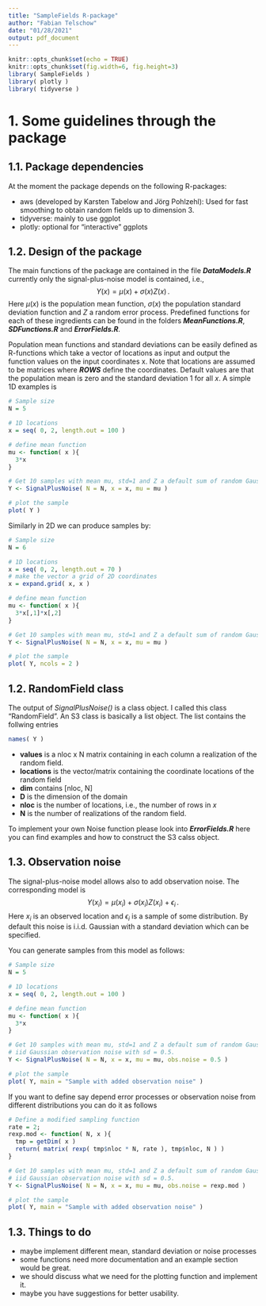```yaml
---
title: "SampleFields R-package"
author: "Fabian Telschow"
date: "01/28/2021"
output: pdf_document
---
```


  ```r
knitr::opts_chunk$set(echo = TRUE)
knitr::opts_chunk$set(fig.width=6, fig.height=3)
library( SampleFields )
library( plotly )
library( tidyverse )
```

# 1. Some guidelines through the package
## 1.1. Package dependencies
At the moment the package depends on the following R-packages:

* aws (developed by Karsten Tabelow and Jörg Pohlzehl): Used for fast smoothing
to obtain random fields up to dimension 3.
* tidyverse: mainly to use ggplot
* plotly: optional for "interactive" ggplots

## 1.2. Design of the package
The main functions of the package are contained in the file ***DataModels.R***
currently only the signal-plus-noise model is contained, i.e.,
$$
  Y(x) = \mu(x) + \sigma(x) Z(x)\,.
$$
Here $\mu(x)$ is the population mean function, $\sigma(x)$ the population
standard deviation function and $Z$ a random error process. Predefined functions
for each of these ingredients can be found in the folders ***MeanFunctions.R***,
***SDFunctions.R*** and ***ErrorFields.R***.

Population mean functions and
standard deviations can be easily defined as R-functions which take a vector of
locations as input and output the function values on the input coordinates x.
Note that locations are assumed to be matrices where ***ROWS*** define the
coordinates. Default values are that the population mean is zero and the
standard deviation 1 for all $x$. A simple 1D examples is
```r
# Sample size
N = 5

# 1D locations
x = seq( 0, 2, length.out = 100 )

# define mean function
mu <- function( x ){
  3*x
} 

# Get 10 samples with mean mu, std=1 and Z a default sum of random Gaussians
Y <- SignalPlusNoise( N = N, x = x, mu = mu )

# plot the sample
plot( Y )
```

Similarly in 2D we can produce samples by:

```r
# Sample size
N = 6

# 1D locations
x = seq( 0, 2, length.out = 70 )
# make the vector a grid of 2D coordinates
x = expand.grid( x, x )

# define mean function
mu <- function( x ){
  3*x[,1]*x[,2]
} 

# Get 10 samples with mean mu, std=1 and Z a default sum of random Gaussians
Y <- SignalPlusNoise( N = N, x = x, mu = mu )

# plot the sample
plot( Y, ncols = 2 )
```


## 1.2. RandomField class
The output of *SignalPlusNoise()* is a class object. I called this class "RandomField". An S3 class is basically a list object. The list contains the follwing entries
```r
names( Y )
```

* **values** is a nloc x N matrix containing in each column a realization of the random field.
* **locations** is the vector/matrix containing the coordinate locations of the random field
* **dim** contains [nloc, N]
* **D** is the dimension of the domain
* **nloc** is the number of locations, i.e., the number of rows in $x$
* **N** is the number of realizations of the random field.

To implement your own Noise function please look into ***ErrorFields.R*** here you can find examples and how to construct the S3 calss object.

## 1.3. Observation noise
The signal-plus-noise model allows also to add observation noise.  The corresponding model is
$$
  Y(x_i) = \mu(x_i) + \sigma(x_i) Z(x_i) + \epsilon_i\,.
$$
Here $x_i$ is an observed location and $\epsilon_i$ is a sample of some distribution. By default this noise is i.i.d. Gaussian with a standard deviation which can be specified.

You can generate samples from this model as follows:
```r
# Sample size
N = 5

# 1D locations
x = seq( 0, 2, length.out = 100 )

# define mean function
mu <- function( x ){
  3*x
} 

# Get 10 samples with mean mu, std=1 and Z a default sum of random Gaussians abd
# iid Gaussian observation noise with sd = 0.5.
Y <- SignalPlusNoise( N = N, x = x, mu = mu, obs.noise = 0.5 )

# plot the sample
plot( Y, main = "Sample with added observation noise" )
```

If you want to define say depend error processes or observation noise from different distributions you can do it as follows
```r
# Define a modified sampling function
rate = 2;
rexp.mod <- function( N, x ){
  tmp = getDim( x )
  return( matrix( rexp( tmp$nloc * N, rate ), tmp$nloc, N ) )
}

# Get 10 samples with mean mu, std=1 and Z a default sum of random Gaussians abd
# iid Gaussian observation noise with sd = 0.5.
Y <- SignalPlusNoise( N = N, x = x, mu = mu, obs.noise = rexp.mod )

# plot the sample
plot( Y, main = "Sample with added observation noise" )
```


## 1.3. Things to do
* maybe implement different mean, standard deviation or noise processes
* some functions need more documentation and an example section would be great.
* we should discuss what we need for the plotting function and implement it.
* maybe you have suggestions for better usability.
